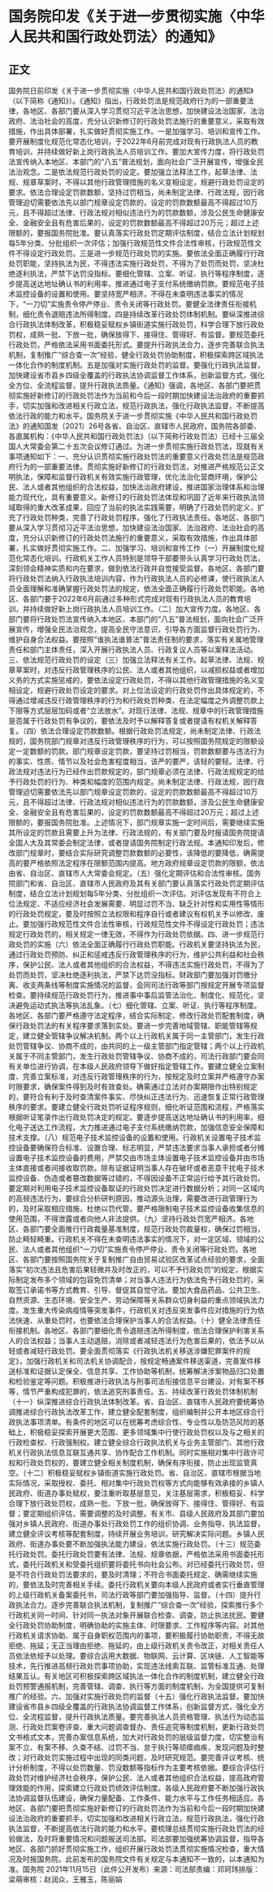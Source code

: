 # 国务院印发《关于进一步贯彻实施〈中华人民共和国行政处罚法〉的通知》
## 正文
国务院日前印发《关于进一步贯彻实施〈中华人民共和国行政处罚法〉的通知》（以下简称《通知》）。《通知》指出，行政处罚法是规范政府行为的一部重要法律，各地区、各部门要从深入学习贯彻习近平法治思想，加快建设法治国家、法治政府、法治社会的高度，充分认识新修订的行政处罚法施行的重要意义，采取有效措施，作出具体部署，扎实做好贯彻实施工作。一是加强学习、培训和宣传工作。要开展制度化规范化常态化培训，于2022年6月前完成对现有行政执法人员的教育培训，并持续做好新上岗行政执法人员培训工作。要加大宣传力度，将行政处罚法宣传纳入本地区、本部门的“八五”普法规划，面向社会广泛开展宣传，增强全民法治观念。二是依法规范行政处罚的设定。要加强立法释法工作，起草法律、法规、规章草案时，不得以其他行政管理措施的名义变相设定，规避行政处罚设定的要求。依法合理设定罚款数额，坚持过罚相当，尚未制定法律、行政法规，因行政管理迫切需要依法先以部门规章设定罚款的，设定的罚款数额最高不得超过10万元，且不得超过法律、行政法规对相似违法行为的罚款数额，涉及公民生命健康安全、金融安全且有危害后果的，设定的罚款数额最高不得超过20万元；超过上述限额的，要报国务院批准。要认真落实行政处罚定期评估制度，结合立法计划规划每5年分类、分批组织一次评估；加强行政规范性文件合法性审核，行政规范性文件不得设定行政处罚。三是进一步规范行政处罚的实施。要依法全面正确履行行政处罚职能，坚持执法为民，不得违法实施行政处罚，不得为了处罚而处罚，坚决杜绝逐利执法，严禁下达罚没指标。要细化管辖、立案、听证、执行等程序制度，逐步提高送达地址确认书的利用率，推进通过电子支付系统缴纳罚款。要规范电子技术监控设备的设置和使用。要坚持宽严相济，不得在未查明违法事实的情况下，“一刀切”实施责令停产停业、责令关闭等行政处罚。要健全法律责任衔接机制，细化责令退赔违法所得制度。四是持续改革行政处罚体制机制。要纵深推进综合行政执法体制改革，积极稳妥赋权乡镇街道实施行政处罚，科学合理下放行政处罚权，成熟一批、下放一批，确保放得下、接得住、管得好、有监督。要规范委托行政处罚，严格依法采用书面委托形式。要提升行政执法合力，逐步完善联合执法机制，复制推广“综合查一次”经验，健全行政处罚协助制度，积极探索跨区域执法一体化合作的制度机制。五是加强对实施行政处罚的监督。要强化行政执法监督，加快建设省市县乡四级全覆盖的行政执法协调监督工作体系，创新监督方式，强化全方位、全流程监督，提升行政执法质量。《通知》强调，各地区、各部门要把贯彻实施好新修订的行政处罚法作为当前和今后一段时期加快建设法治政府的重要抓手，切实加强和改进相关行政立法，规范行政执法，强化行政执法监督，不断提高依法行政的能力和水平。国务院关于进一步贯彻实施《中华人民共和国行政处罚法》的通知国发〔2021〕26号各省、自治区、直辖市人民政府，国务院各部委、各直属机构：《中华人民共和国行政处罚法》（以下简称行政处罚法）已经十三届全国人大常委会第二十五次会议修订通过。为进一步贯彻实施行政处罚法，现就有关事项通知如下：一、充分认识贯彻实施行政处罚法的重要意义行政处罚法是规范政府行为的一部重要法律。贯彻实施好新修订的行政处罚法，对推进严格规范公正文明执法，保障和监督行政机关有效实施行政管理，优化法治化营商环境，保护公民、法人或者其他组织的合法权益，加快法治政府建设，推进国家治理体系和治理能力现代化，具有重要意义。新修订的行政处罚法体现和巩固了近年来行政执法领域取得的重大改革成果，回应了当前的执法实践需要，明确了行政处罚的定义，扩充了行政处罚种类，完善了行政处罚程序，强化了行政执法责任。各地区、各部门要从深入学习贯彻习近平法治思想，加快建设法治国家、法治政府、法治社会的高度，充分认识新修订的行政处罚法施行的重要意义，采取有效措施，作出具体部署，扎实做好贯彻实施工作。二、加强学习、培训和宣传工作（一）开展制度化规范化常态化培训。行政机关工作人员特别是领导干部要带头认真学习行政处罚法，深刻领会精神实质和内在要求，做到依法行政并自觉接受监督。各地区、各部门要将行政处罚法纳入行政执法培训内容，作为行政执法人员的必修课，使行政执法人员全面理解和准确掌握行政处罚法的规定，依法全面正确履行行政处罚职能。各地区、各部门要于2022年6月前通过多种形式完成对现有行政执法人员的教育培训，并持续做好新上岗行政执法人员培训工作。（二）加大宣传力度。各地区、各部门要将行政处罚法宣传纳入本地区、本部门的“八五”普法规划，面向社会广泛开展宣传，增强全民法治观念，提高全民守法意识，引导各方面监督行政处罚行为、维护自身合法权益。要按照“谁执法谁普法”普法责任制的要求，落实有关属地管理责任和部门主体责任，深入开展行政执法人员、行政复议人员等以案释法活动。三、依法规范行政处罚的设定（三）加强立法释法有关工作。起草法律、法规、规章草案时，对违反行政管理秩序的公民、法人或者其他组织，以减损权益或者增加义务的方式实施惩戒的，要依法设定行政处罚，不得以其他行政管理措施的名义变相设定，规避行政处罚设定的要求。对上位法设定的行政处罚作出具体规定的，不得通过增减违反行政管理秩序的行为和行政处罚种类、在法定幅度之外调整罚款上下限等方式层层加码或者“立法放水”。对现行法律、法规、规章中的行政管理措施是否属于行政处罚有争议的，要依法及时予以解释答复或者提请有权机关解释答复。（四）依法合理设定罚款数额。根据行政处罚法规定，尚未制定法律、行政法规的，国务院部门规章对违反行政管理秩序的行为，可以按照国务院规定的限额设定一定数额的罚款。部门规章设定罚款，要坚持过罚相当，罚款数额要与违法行为的事实、性质、情节以及社会危害程度相当，该严的要严，该轻的要轻。法律、行政法规对违法行为已经作出罚款规定的，部门规章必须在法律、行政法规规定的给予行政处罚的行为、种类和幅度的范围内规定。尚未制定法律、行政法规，因行政管理迫切需要依法先以部门规章设定罚款的，设定的罚款数额最高不得超过10万元，且不得超过法律、行政法规对相似违法行为的罚款数额，涉及公民生命健康安全、金融安全且有危害后果的，设定的罚款数额最高不得超过20万元；超过上述限额的，要报国务院批准。上述情况下，部门规章实施一定时间后，需要继续实施其所设定的罚款且需要上升为法律、行政法规的，有关部门要及时报请国务院提请全国人大及其常委会制定法律，或者提请国务院制定行政法规。本通知印发后，修改部门规章时，要结合实际研究调整罚款数额的必要性，该降低的要降低，确需提高的要严格依照法定程序在限额范围内提高。地方政府规章设定罚款的限额，依法由省、自治区、直辖市人大常委会规定。（五）强化定期评估和合法性审核。国务院部门和省、自治区、直辖市人民政府及其有关部门要认真落实行政处罚定期评估制度，结合立法计划规划每5年分类、分批组织一次评估。对评估发现有不符合上位法规定、不适应经济社会发展需要、明显过罚不当、缺乏针对性和实用性等情形的行政处罚规定，要及时按照立法权限和程序自行或者建议有权机关予以修改、废止。要加强行政规范性文件合法性审核，行政规范性文件不得设定行政处罚；违法规定行政处罚的，相关规定一律无效，不得作为行政处罚依据。四、进一步规范行政处罚的实施（六）依法全面正确履行行政处罚职能。行政机关要坚持执法为民，通过行政处罚预防、纠正和惩戒违反行政管理秩序的行为，维护公共利益和社会秩序，保护公民、法人或者其他组织的合法权益，不得违法实施行政处罚，不得为了处罚而处罚，坚决杜绝逐利执法，严禁下达罚没指标。财政部门要加强对罚缴分离、收支两条线等制度实施情况的监督，会同司法行政等部门按规定开展专项监督检查。要持续规范行政处罚行为，推进事中事后监管法治化、制度化、规范化，坚决避免运动式执法等执法乱象。（七）细化管辖、立案、听证、执行等程序制度。各地区、各部门要严格遵守法定程序，结合实际制定、修改行政处罚配套制度，确保行政处罚法的有关程序要求落到实处。要进一步完善地域管辖、职能管辖等规定，建立健全管辖争议解决机制。两个以上行政机关属于同一主管部门，发生行政处罚管辖争议、协商不成的，由共同的上一级主管部门指定管辖；两个以上行政机关属于不同主管部门，发生行政处罚管辖争议、协商不成的，司法行政部门要会同有关单位进行协调，在本级人民政府领导下做好指定管辖工作。要建立健全立案制度、完善立案标准，对违反行政管理秩序的行为，按规定及时立案并严格遵守办案时限要求，确保案件得到及时有效查处。确需通过立法对办案期限作出特别规定的，要符合有利于及时查清案件事实、尽快纠正违法行为、迅速恢复正常行政管理秩序的要求。要建立健全行政处罚听证程序规则，细化听证范围和流程，严格落实根据听证笔录作出行政处罚决定的规定。要逐步提高送达地址确认书的利用率，细化电子送达工作流程，大力推进通过电子支付系统缴纳罚款，加强信息安全保障和技术支撑。（八）规范电子技术监控设备的设置和使用。行政机关设置电子技术监控设备要确保符合标准、设置合理、标志明显，严禁违法要求当事人承担或者分摊设置电子技术监控设备的费用，严禁交由市场主体设置电子技术监控设备并由市场主体直接或者间接收取罚款。除有证据证明当事人存在破坏或者恶意干扰电子技术监控设备、伪造或者篡改数据等过错的，不得因设备不正常运行给予其行政处罚。要定期对利用电子技术监控设备取证的行政处罚决定进行数据分析；对同一区域内的高频违法行为，要综合分析研判原因，推动源头治理，需要改进行政管理行为的，及时采取相应措施，杜绝以罚代管。要严格限制电子技术监控设备收集信息的使用范围，不得泄露或者向他人非法提供。（九）坚持行政处罚宽严相济。各地区、各部门要全面推行行政裁量基准制度，规范行政处罚裁量权，确保过罚相当，防止畸轻畸重。行政机关不得在未查明违法事实的情况下，对一定区域、领域的公民、法人或者其他组织“一刀切”实施责令停产停业、责令关闭等行政处罚。各地区、各部门要按照国务院关于复制推广自由贸易试验区改革试点经验的要求，全面落实“初次违法且危害后果轻微并及时改正的，可以不予行政处罚”的规定，根据实际制定发布多个领域的包容免罚清单；对当事人违法行为依法免予行政处罚的，采取签订承诺书等方式教育、引导、督促其自觉守法。要加大食品药品、公共卫生、自然资源、生态环境、安全生产、劳动保障等关系群众切身利益的重点领域执法力度。发生重大传染病疫情等突发事件，行政机关对违反突发事件应对措施的行为依法快速、从重处罚时，也要依法合理保护当事人的合法权益。（十）健全法律责任衔接机制。各地区、各部门要细化责令退赔违法所得制度，依法合理保护利害关系人的合法权益；当事人主动退赔，消除或者减轻违法行为危害后果的，依法予以从轻或者减轻行政处罚。要全面贯彻落实《行政执法机关移送涉嫌犯罪案件的规定》，加强行政机关和司法机关协调配合，按规定畅通案件移送渠道，完善案件移送标准和证据认定保全、信息共享、工作协助等机制，统筹解决涉案物品归口处置和检验鉴定等问题。积极推进行政执法与刑事司法衔接信息平台建设。对有案不移等，情节严重构成犯罪的，依法追究刑事责任。五、持续改革行政处罚体制机制（十一）纵深推进综合行政执法体制改革。省、自治区、直辖市人民政府要统筹协调推进综合行政执法改革工作，建立健全配套制度，组织编制并公开本地区综合行政执法事项清单。有条件的地区可以在统筹考虑综合性、专业性以及防范风险的基础上，积极稳妥探索开展更大范围、更多领域集中行使行政处罚权以及与之相关的行政检查权、行政强制权。建立健全综合行政执法机关与业务主管部门、其他行政机关行政执法信息互联互通共享、协作配合工作机制。同时实施相对集中行政许可权和行政处罚权的，要建立健全相关制度机制，确保有序衔接，防止出现监管真空。（十二）积极稳妥赋权乡镇街道实施行政处罚。省、自治区、直辖市根据当地实际情况，采取授权、委托、相对集中行政处罚权等方式向能够有效承接的乡镇人民政府、街道办事处赋权，要注重听取基层意见，关注基层需求，积极稳妥、科学合理下放行政处罚权，成熟一批、下放一批，确保放得下、接得住、管得好、有监督；要定期组织评估，需要调整的及时调整。有关市、县级人民政府及其部门要加强对乡镇人民政府、街道办事处行政处罚工作的组织协调、业务指导、执法监督，建立健全评议考核等配套制度，持续开展业务培训，研究解决实际问题。乡镇人民政府、街道办事处要不断加强执法能力建设，依法实施行政处罚。（十三）规范委托行政处罚。委托行政处罚要有法律、法规、规章依据，严格依法采用书面委托形式，委托行政机关和受委托组织要将委托书向社会公布。对已经委托行政处罚，但是不符合行政处罚法要求的，要及时清理；不符合书面委托规定、确需继续实施的，要依法及时完善相关手续。委托行政机关要向本级人民政府或者实行垂直管理的上级行政机关备案委托书，司法行政等部门要加强指导、监督。（十四）提升行政执法合力。逐步完善联合执法机制，复制推广“综合查一次”经验，探索推行多个行政机关同一时间、针对同一执法对象开展联合检查、调查，防止执法扰民。要健全行政处罚协助制度，明确协助的实施主体、时限要求、工作程序等内容。对其他行政机关请求协助、属于自身职权范围内的事项，要积极履行协助职责，不得无故拒绝、拖延；无正当理由拒绝、拖延的，由上级行政机关责令改正，对相关责任人员依法依规予以处理。要综合运用大数据、物联网、云计算、区块链、人工智能等技术，先行推进高频行政处罚事项协助，实现违法线索互联、监管标准互通、处理结果互认。有关地区可积极探索跨区域执法一体化合作的制度机制，建立健全行政处罚预警通报机制，完善管辖、调查、执行等方面的制度机制，为全国提供可复制推广的经验。六、加强对实施行政处罚的监督（十五）强化行政执法监督。要加快建设省市县乡四级全覆盖的行政执法协调监督工作体系，创新监督方式，强化全方位、全流程监督，提升行政执法质量。要完善执法人员资格管理、执法行为动态监测、行政处罚案卷评查、重大问题调查督办、责任追究等制度机制，更新行政处罚文书格式文本，完善办案信息系统，加大对行政处罚的层级监督力度，切实整治有案不立、有案不移、久查不结、过罚不当、怠于执行等顽瘴痼疾，发现问题及时整改；对行政处罚实施过程中出现的同类问题，及时研究规范。要完善评议考核、统计分析制度，不得以处罚数量、罚没数额等指标作为主要考核依据。要综合评估行政处罚对维护经济社会秩序，保护公民、法人或者其他组织合法权益，提高政府管理效能的作用，探索建立行政处罚绩效评估制度。各级人民政府要不断加强行政执法协调监督队伍建设，确保力量配备、工作条件、能力水平与工作任务相适应。各地区、各部门要把贯彻实施好新修订的行政处罚法作为当前和今后一段时期加快建设法治政府的重要抓手，切实加强和改进相关行政立法，规范行政执法，强化行政执法监督，不断提高依法行政的能力和水平。要梳理总结贯彻实施行政处罚法的经验做法，及时将重要情况和问题报送司法部。司法部要加强统筹协调监督，指导各地区、各部门抓好贯彻实施工作，组织开展行政处罚法贯彻实施情况检查，重大情况及时报国务院。此前发布的国务院文件有关规定与本通知不一致的，以本通知为准。国务院       2021年11月15日（此件公开发布）来源：司法部责编：邓珂玮排版：梁萌审核：赵润众，王雅玉，陈丽娟